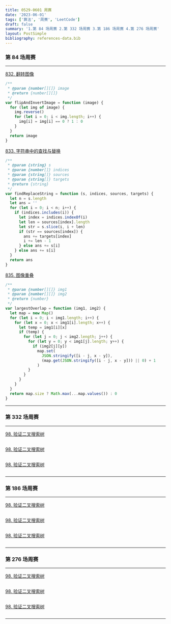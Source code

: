 ```yaml
---
title: 0529-0601 周赛
date: '2023-06-01'
tags: ['算法', '周赛', 'LeetCode']
draft: false
summary: '1.第 84 场周赛 2.第 332 场周赛 3.第 186 场周赛 4.第 276 场周赛'
layout: PostSimple
bibliography: references-data.bib
---
```


### 第 84 场周赛

---

[832. 翻转图像](https://leetcode.cn/problems/flipping-an-image/)

```js
/**
 * @param {number[][]} image
 * @return {number[][]}
 */
var flipAndInvertImage = function (image) {
  for (let img of image) {
    img.reverse()
    for (let i = 0; i < img.length; i++) {
      img[i] = img[i] == 0 ? 1 : 0
    }
  }
  return image
}
```

[833. 字符串中的查找与替换](https://leetcode.cn/problems/find-and-replace-in-string/)

```js
/**
 * @param {string} s
 * @param {number[]} indices
 * @param {string[]} sources
 * @param {string[]} targets
 * @return {string}
 */
var findReplaceString = function (s, indices, sources, targets) {
  let n = s.length
  let ans = ''
  for (let i = 0; i < n; i++) {
    if (indices.includes(i)) {
      let index = indices.indexOf(i)
      let len = sources[index].length
      let str = s.slice(i, i + len)
      if (str == sources[index]) {
        ans += targets[index]
        i += len - 1
      } else ans += s[i]
    } else ans += s[i]
  }
  return ans
}
```

[835. 图像重叠](https://leetcode.cn/problems/image-overlap/)

```js
/**
 * @param {number[][]} img1
 * @param {number[][]} img2
 * @return {number}
 */
var largestOverlap = function (img1, img2) {
  let map = new Map()
  for (let i = 0; i < img1.length; i++) {
    for (let x = 0; x < img1[i].length; x++) {
      let temp = img1[i][x]
      if (temp) {
        for (let j = 0; j < img2.length; j++) {
          for (let y = 0; y < img1[j].length; y++) {
            if (img2[j][y])
              map.set(
                JSON.stringify([i - j, x - y]),
                (map.get(JSON.stringify([i - j, x - y])) || 0) + 1
              )
          }
        }
      }
    }
  }
  return map.size ? Math.max(...map.values()) : 0
}
```

---

### 第 332 场周赛

---

[98. 验证二叉搜索树](https://leetcode.cn/problems/validate-binary-search-tree/)

```js

```

[98. 验证二叉搜索树](https://leetcode.cn/problems/validate-binary-search-tree/)

```js

```

[98. 验证二叉搜索树](https://leetcode.cn/problems/validate-binary-search-tree/)

```js

```

---

### 第 186 场周赛

---

[98. 验证二叉搜索树](https://leetcode.cn/problems/validate-binary-search-tree/)

```js

```

[98. 验证二叉搜索树](https://leetcode.cn/problems/validate-binary-search-tree/)

```js

```

[98. 验证二叉搜索树](https://leetcode.cn/problems/validate-binary-search-tree/)

```js

```

---

### 第 276 场周赛

---

[98. 验证二叉搜索树](https://leetcode.cn/problems/validate-binary-search-tree/)

```js

```

[98. 验证二叉搜索树](https://leetcode.cn/problems/validate-binary-search-tree/)

```js

```

[98. 验证二叉搜索树](https://leetcode.cn/problems/validate-binary-search-tree/)

```js

```

---
